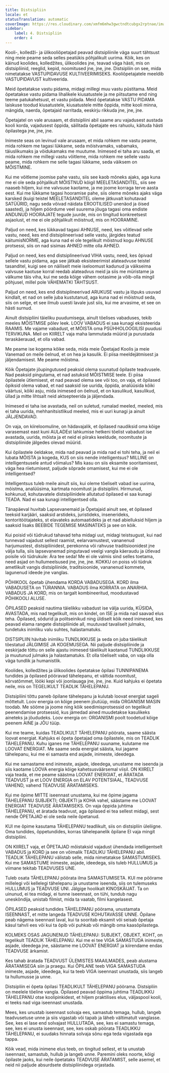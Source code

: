 ```yaml
---
title: Distsipliin
locale: et
statusTranslation: automatic
coverImage: https://res.cloudinary.com/xmfm6mhw3gwctndtcubgx2rptnae/image/upload/v1740337243/small_cover_educacion_fundamental_a051170f1c.webp
sidebar:
    label: 4. Distsipliin
    order: 4
---
```

Kooli-, kolledži- ja ülikooliõpetajad peavad distsipliinile väga suurt tähtsust ning meie peame seda selles peatükis põhjalikult uurima. Kõik, kes on käinud koolides, kolledžites, ülikoolides jne, teavad väga hästi, mis on distsipliinid, reeglid, kepid, noomitused jne, jne, jne. Distsipliin on see, mida nimetatakse VASTUPIDAVUSE KULTIVEERIMISEKS. Kooliõpetajatele meeldib VASTUPIDAVUST kultiveerida.

Meid õpetatakse vastu pidama, midagi millegi muu vastu püstitama. Meid õpetatakse vastu pidama lihalikele kiusatustele ja me piitsutame end ning teeme patukahetsust, et vastu pidada. Meid õpetatakse VASTU PIDAMA laiskuse toodud kiusatustele, kiusatustele mitte õppida, mitte kooli minna, mängida, naerda, õpetajaid narritada, eeskirju rikkuda jne, jne, jne.

Õpetajatel on vale arusaam, et distsipliini abil saame aru vajadusest austada kooli korda, vajadusest õppida, säilitada õpetajate ees rahuolu, käituda hästi õpilastega jne, jne, jne.

Inimeste seas on levinud vale arusaam, et mida rohkem me vastu peame, mida rohkem me tagasi lükkame, seda mõistvamaks, vabamaks, täiuslikumaks ja võidukamaks me muutume. Inimesed ei taha aru saada, et mida rohkem me millegi vastu võitleme, mida rohkem me sellele vastu peame, mida rohkem me selle tagasi lükkame, seda väiksem on MÕISTMINE.

Kui me võitleme joomise pahe vastu, siis see kaob mõneks ajaks, aga kuna me ei ole seda põhjalikult MÕISTNUD kõigil MEELETASANDITEL, siis see naaseb hiljem, kui me valvsuse kaotame, ja me joome korraga terve aasta eest. Kui me lükkame tagasi hooramise pahe, siis oleme mõneks ajaks väga karsked (kuigi teistel MEELETASANDITEL oleme jätkuvalt kohutavad SATÜÜRID, nagu seda võivad näidata EROOTILISED unenäod ja öised saasted), ja hiljem pöördume veel suurema jõuga tagasi oma endiste ANDUNUD HOORAJATE tegude juurde, mis on tingitud konkreetsest asjaolust, et me ei ole põhjalikult mõistnud, mis on HOORAMINE.

Paljud on need, kes lükkavad tagasi AHNUSE, need, kes võitlevad selle vastu, need, kes end distsiplineerivad selle vastu, järgides teatud käitumisNORME, aga kuna nad ei ole tegelikult mõistnud kogu AHNUSE protsessi, siis on nad sisimas AHNED mitte olla AHNED.

Paljud on need, kes end distsiplineerivad VIHA vastu, need, kes õpivad sellele vastu pidama, aga see jätkab eksisteerimist alateadvuse teistel tasanditel, kuigi see on näiliselt meie iseloomust kadunud ja väikseima valvsuse kaotuse korral reedab alateadvus meid ja siis me müristame ja välkume täis viha, kui me seda kõige vähem ootasime ja võib-olla mingil põhjusel, millel pole VÄHEMATKI TÄHTSUST.

Paljud on need, kes end distsiplineerivad ARUKUSE vastu ja lõpuks usuvad kindlalt, et nad on selle juba kustutanud, aga kuna nad ei mõistnud seda, siis on selge, et see ilmub uuesti lavale just siis, kui me arvasime, et see on hästi surnud.

Ainult distsipliini täieliku puudumisega, ainult tõelises vabaduses, tekib meeles MÕISTMISE põlev leek. LOOV VABADUS ei saa kunagi eksisteerida RAAMIS. Me vajame vabadust, et MÕISTA oma PSÜHHOLOOGILISI puudusi TERVIKUNA. Meil on KIIRELT vaja maha lammutada müürid ja purustada teraskäerauad, et olla vabad.

Me peame ise kogema kõike seda, mida meie Õpetajad Koolis ja meie Vanemad on meile öelnud, et on hea ja kasulik. Ei piisa meeldejätmisest ja jäljendamisest. Me peame mõistma.

Kõik Õpetajate jõupingutused peaksid olema suunatud õpilaste teadvusele. Nad peaksid pingutama, et nad astuksid MÕISTMISE teele. Ei piisa õpilastele ütlemisest, et nad peavad olema see või too, on vaja, et õpilased õpiksid olema vabad, et nad saaksid ise uurida, õppida, analüüsida kõiki väärtusi, kõiki asju, mida inimesed on öelnud, et on kasulikud, kasulikud, üllad ja mitte lihtsalt neid aktsepteerida ja jäljendada.

Inimesed ei taha ise avastada, neil on suletud, rumalad meeled, meeled, mis ei taha uurida, mehhanitsistlikud meeled, mis ei uuri kunagi ja ainult JÄLJENDAVAD.

On vaja, on kiireloomuline, on hädavajalik, et õpilased naudiksid oma kõige varasemast east kuni AULADEst lahkumise hetkeni tõelist vabadust ise avastada, uurida, mõista ja et neid ei piiraks keeldude, noomituste ja distsipliinide jälgedes olevad müürid.

Kui õpilastele öeldakse, mida nad peavad ja mida nad ei tohi teha, ja neil ei lubata MÕISTA ja kogeda, KUS on siis nende intelligentsus? MILLINE on intelligentsusele antud võimalus? Mis kasu on siis eksamite sooritamisest, väga hea riietumisest, paljude sõprade omamisest, kui me ei ole intelligentsed?

Intelligentsus tuleb meile ainult siis, kui oleme tõeliselt vabad ise uurima, mõistma, analüüsima, kartmata noomitust ja distsipliini. Hirmunud, kohkunud, kohutavatele distsipliinidele allutatud õpilased ei saa kunagi TEADA. Nad ei saa kunagi intelligentsed olla.

Tänapäeval huvitab Lapsevanemaid ja Õpetajaid ainult see, et õpilased teeksid karjääri, saaksid arstideks, juristideks, insenerideks, kontoritöötajateks, st elavateks automaatideks ja et nad abielluksid hiljem ja saaksid lisaks BEEBIDE TEGEMISE MASINATEKS ja see on kõik.

Kui poisid või tüdrukud tahavad teha midagi uut, midagi teistsugust, kui nad tunnevad vajadust sellest raamist, eelarvamustest, vananenud harjumustest, distsipliinidest, perekonna või rahvuse traditsioonidest jne välja tulla, siis lapsevanemad pingutavad veelgi vangla käeraudu ja ütlevad poisile või tüdrukule: Ära tee seda! Me ei ole valmis sind selles toetama, need asjad on hullumeelsused jne, jne, jne. KOKKU on poiss või tüdruk ametlikult vangis distsipliinide, traditsioonide, vananenud kommete, lagunenud ideede jne vanglas.

PÕHIKOOL õpetab ühendama KORDA VABADUSEGA. KORD ilma VABADUSETA on TÜRANNIA. VABADUS ilma KORRATA on ANARHIA. VABADUS JA KORD, mis on targalt kombineeritud, moodustavad PÕHIKOOLI ALUSE.

ÕPILASED peaksid nautima täielikku vabadust ise välja uurida, KÜSIDA, AVASTADA, mis nad tegelikult, mis on kindel, on ISE ja mida nad saavad elus teha. Õpilased, sõdurid ja politseinikud ning üldiselt kõik need inimesed, kes peavad elama rangete distsipliinide all, muutuvad tavaliselt julmaks, tundetuks inimliku valu suhtes, halastamatuks.

DISTSIPLIIN hävitab inimliku TUNDLIKKUSE ja seda on juba täielikult tõestatud JÄLGIMISE JA KOGEMUSEGA. Nii paljude distsipliinide ja eeskirjade tõttu on selle ajastu inimesed täielikult kaotanud TUNDLIKKUSE ja muutunud julmaks ja halastamatuks. Et olla tõeliselt vaba, on vaja olla väga tundlik ja humanistlik.

Koolides, kolledžites ja ülikoolides õpetatakse õpilasi TUNNIPANEMA tundides ja õpilased pööravad tähelepanu, et vältida noomitust, kõrvatõmmet, lööki kepi või joonlauaga jne, jne, jne. Kuid kahjuks ei õpetata neile, mis on TEGELIKULT TEADLIK TÄHELEPANU.

Distsipliini tõttu paneb õpilane tähelepanu ja kulutab loovat energiat sageli mõttetult. Loov energia on kõige peenem jõutüüp, mida ORGANISM MASIN toodab. Me sööme ja joome ning kõik seedimisprotsessid on tegelikult peenendamise protsessid, kus jämedad ained muudetakse kasulikeks aineteks ja jõududeks. Loov energia on: ORGANISMI poolt toodetud kõige peenem AINE ja JÕU tüüp.

Kui me teame, kuidas TEADLIKULT TÄHELEPANU pöörata, saame säästa loovat energiat. Kahjuks ei õpeta õpetajad oma õpilastele, mis on TEADLIK TÄHELEPANU. Kuhu iganes me TÄHELEPANU suuname, kulutame me LOOVAT ENERGIAT. Me saame seda energiat säästa, kui jagame tähelepanu, kui me ei samasta end asjade, inimeste, ideedega.

Kui me samastame end inimeste, asjade, ideedega, unustame me iseenda ja siis kaotame LOOVA energia kõige kahetsusväärsemal viisil. ON KIIRELT vaja teada, et me peame säästma LOOVAT ENERGIAT, et ÄRATADA TEADVUST ja et LOOV ENERGIA on ELAV POTENTSIAAL, TEADVUSE VAHEND, vahend TEADVUSE ÄRATAMISEKS.

Kui me õpime MITTE iseennast unustama, kui me õpime jagama TÄHELEPANU SUBJEKTI; OBJEKTI ja KOHA vahel, säästame me LOOVAT ENERGIAT TEADVUSE ÄRATAMISEKS. On vaja õppida juhtima TÄHELEPANU, et äratada teadvust, aga õpilased ei tea sellest midagi, sest nende ÕPETAJAD ei ole seda neile õpetanud.

KUI me õpime kasutama TÄHELEPANU teadlikult, siis on distsipliin üleliigne. Oma tundides, õppetundides, korras tähelepanelik õpilane EI vaja mingit distsipliini.

ON KIIRELT vaja, et ÕPETAJAD mõistaksid vajadust ühendada intelligentselt VABADUS ja KORD ja see on võimalik TEADLIKU TÄHELEPANU abil. TEADLIK TÄHELEPANU välistab selle, mida nimetatakse SAMASTUMISEKS. Kui me SAMASTUME inimeste, asjade, ideedega, siis tuleb HULLUMUS ja viimane tekitab TEADVUSES UNE.

Tuleb osata TÄHELEPANU pöörata ilma SAMASTUMISETA. KUI me pöörame millelegi või kellelegi tähelepanu ja unustame iseenda, siis on tulemuseks HULLUMUS ja TEADVUSE UNI. Jälgige hoolikalt KINOSKÄIJAT. Ta on uinunud, ei tea midagi, ei tunne iseennast, on tühi, tundub nagu uneskõndija, unistab filmist, mida ta vaatab, filmi kangelasest.

ÕPILASED peaksid tundides TÄHELEPANU pöörama, unustamata ISEENNAST, et mitte langeda TEADVUSE KOHUTAVASSE UNNE. Õpilane peab nägema iseennast laval, kui ta sooritab eksamit või seisab õpetaja käsul tahvli ees või kui ta õpib või puhkab või mängib oma kaasõpilastega.

KOLMEKS OSAS JAGUNENUD TÄHELEPANU: SUBJEKT, OBJEKT, KOHT, on tegelikult TEADLIK TÄHELEPANU. Kui me ei tee VIGA SAMASTUDA inimeste, asjade, ideedega jne, säästame me LOOVAT ENERGIAT ja kiirendame endas TEADVUSE ärkamist.

Kes tahab äratada TEADVUST ÜLEMISTES MAAILMADES, peab alustama ÄRATAMISEGA siin ja praegu. Kui ÕPILANE teeb VIGA SAMASTUDA inimeste, asjade, ideedega, kui ta teeb VIGA iseennast unustada, siis langeb ta hullumusse ja unne.

Distsipliin ei õpeta õpilasi TEADLIKULT TÄHELEPANU pöörama. Distsipliin on meelele tõeline vangla. Õpilased peavad õppima juhtima TEADLIKKU TÄHELEPANU otse koolipinkidest, et hiljem praktilises elus, väljaspool kooli, ei teeks nad viga iseennast unustada.

Mees, kes unustab iseennast solvaja ees, samastub temaga, hullub, langeb teadvusetuse unne ja siis vigastab või tapab ja läheb vältimatult vanglasse. See, kes ei lase end solvajast HULLUTADA, see, kes ei samastu temaga, see, kes ei unusta iseennast, see, kes oskab pöörata TEADLIKKU TÄHELEPANU, ei suudaks hinnata solvaja sõnu ega teda vigastada ega tappa.

Kõik vead, mida inimene elus teeb, on tingitud sellest, et ta unustab iseennast, samastub, hullub ja langeb unne. Paremini oleks noorte, kõigi õpilaste jaoks, kui neile õpetataks TEADVUSE ÄRATAMIST, selle asemel, et neid nii paljude absurdsete distsipliinidega orjastada.

